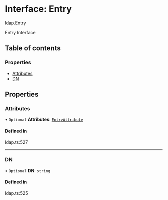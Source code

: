 # Interface: Entry

[ldap](/templates/protocols/javascript/modules/ldap.md).Entry

Entry Interface

## Table of contents

### Properties

- [Attributes](/templates/protocols/javascript/modules/ldap.Entry.md#attributes)
- [DN](/templates/protocols/javascript/modules/ldap.Entry.md#dn)

## Properties

### Attributes

• `Optional` **Attributes**: [`EntryAttribute`](/templates/protocols/javascript/modules/ldap.EntryAttribute.md)

#### Defined in

ldap.ts:527

___

### DN

• `Optional` **DN**: `string`

#### Defined in

ldap.ts:525
